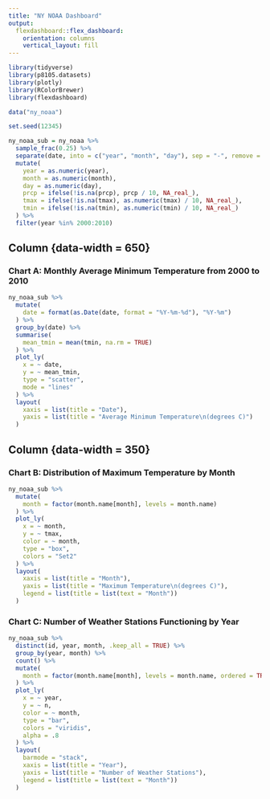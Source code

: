 ```yaml
---
title: "NY NOAA Dashboard"
output: 
  flexdashboard::flex_dashboard:
    orientation: columns
    vertical_layout: fill
---
```


```r
library(tidyverse)
library(p8105.datasets)
library(plotly)
library(RColorBrewer)
library(flexdashboard)
```

```r
data("ny_noaa")

set.seed(12345)

ny_noaa_sub = ny_noaa %>% 
  sample_frac(0.25) %>% 
  separate(date, into = c("year", "month", "day"), sep = "-", remove = FALSE) %>% 
  mutate(
    year = as.numeric(year),
    month = as.numeric(month),
    day = as.numeric(day),
    prcp = ifelse(!is.na(prcp), prcp / 10, NA_real_),
    tmax = ifelse(!is.na(tmax), as.numeric(tmax) / 10, NA_real_),
    tmin = ifelse(!is.na(tmin), as.numeric(tmin) / 10, NA_real_)
  ) %>% 
  filter(year %in% 2000:2010)
```

Column {data-width = 650}
-----------------------------------------------------------------------

### Chart A: Monthly Average Minimum Temperature from 2000 to 2010

```r
ny_noaa_sub %>% 
  mutate(
    date = format(as.Date(date, format = "%Y-%m-%d"), "%Y-%m")
  ) %>% 
  group_by(date) %>% 
  summarise(
    mean_tmin = mean(tmin, na.rm = TRUE)
  ) %>% 
  plot_ly(
    x = ~ date,
    y = ~ mean_tmin,
    type = "scatter",
    mode = "lines"
  ) %>% 
  layout(
    xaxis = list(title = "Date"),
    yaxis = list(title = "Average Minimum Temperature\n(degrees C)")
  )
```

Column {data-width = 350}
-----------------------------------------------------------------------

### Chart B: Distribution of Maximum Temperature by Month

```r
ny_noaa_sub %>% 
  mutate(
    month = factor(month.name[month], levels = month.name)
  ) %>% 
  plot_ly(
    x = ~ month,
    y = ~ tmax,
    color = ~ month,
    type = "box",
    colors = "Set2"
  ) %>% 
  layout(
    xaxis = list(title = "Month"),
    yaxis = list(title = "Maximum Temperature\n(degrees C)"),
    legend = list(title = list(text = "Month"))
  )
```

### Chart C: Number of Weather Stations Functioning by Year

```r
ny_noaa_sub %>% 
  distinct(id, year, month, .keep_all = TRUE) %>% 
  group_by(year, month) %>% 
  count() %>% 
  mutate(
    month = factor(month.name[month], levels = month.name, ordered = TRUE)
  ) %>% 
  plot_ly(
    x = ~ year,
    y = ~ n,
    color = ~ month,
    type = "bar",
    colors = "viridis",
    alpha = .8
  ) %>% 
  layout(
    barmode = "stack",
    xaxis = list(title = "Year"),
    yaxis = list(title = "Number of Weather Stations"),
    legend = list(title = list(text = "Month"))
  )
```
